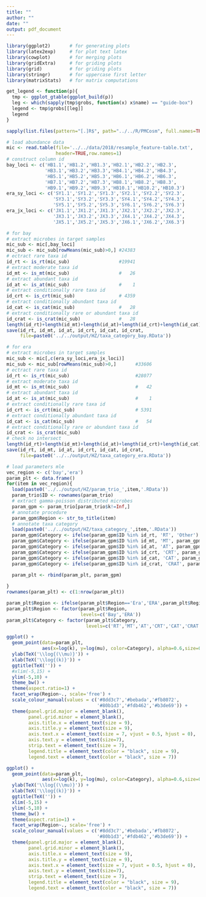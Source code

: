 ```yaml
---
title: ""
author: ""
date: ""
output: pdf_document
---
```


```r
library(ggplot2)       # for generating plots
library(latex2exp)     # for plot text latex
library(cowplot)       # for merging plots
library(gridExtra)     # for griding plots
library(grid)          # for griding plots
library(stringr)       # for uppercase first letter
library(matrixStats)   # for matrix computations

get_legend <- function(p){
  tmp <- ggplot_gtable(ggplot_build(p))
  leg <- which(sapply(tmp$grobs, function(x) x$name) == "guide-box")
  legend <- tmp$grobs[[leg]]
  legend
}
```

```r
sapply(list.files(pattern="[.]R$", path="../../R/PMCosm", full.names=TRUE), source)

# load abundance data
mic <- read.table(file='../../data/2018/resample_feature-table.txt',
                  header=TRUE,row.names=1)
# construct column id
bay_loci <- c('HB1.1','HB1.2','HB1.3','HB2.1','HB2.2','HB2.3',
              'HB3.1','HB3.2','HB3.3','HB4.1','HB4.2','HB4.3',
              'HB5.1','HB5.2','HB5.3','HB6.1','HB6.2','HB6.3',
              'HB7.1','HB7.2','HB7.3','HB8.1','HB8.2','HB8.3',
              'HB9.1','HB9.2','HB9.3','HB10.1','HB10.2','HB10.3')
era_sy_loci <- c('SY1.1','SY1.2','SY1.3','SY2.1','SY2.2','SY2.3',
                 'SY3.1','SY3.2','SY3.3','SY4.1','SY4.2','SY4.3',
                 'SY5.1','SY5.2','SY5.3','SY6.1','SY6.2','SY6.3')
era_jx_loci <- c('JX1.1','JX1.2','JX1.3','JX2.1','JX2.2','JX2.3',
                 'JX3.1','JX3.2','JX3.3','JX4.1','JX4.2','JX4.3',
                 'JX5.1','JX5.2','JX5.3','JX6.1','JX6.2','JX6.3')

# for bay
# extract microbes in target samples
mic_sub <- mic[,bay_loci]
mic_sub <- mic_sub[rowMeans(mic_sub)>0,] #24383
# ectract rare taxa id
id_rt <- is_rt(mic_sub)                  #19941
# extract moderate taxa id
id_mt <- is_mt(mic_sub)                  #   26
# extract abundant taxa id
id_at <- is_at(mic_sub)                  #    1
# extract conditionally rare taxa id
id_crt <- is_crt(mic_sub)                # 4359
# extract conditionally abundant taxa id
id_cat <- is_cat(mic_sub)                #   28
# extract conditionally rare or abundant taxa id
id_crat <- is_crat(mic_sub)              #   28
length(id_rt)+length(id_mt)+length(id_at)+length(id_crt)+length(id_cat)+length(id_crat)
save(id_rt, id_mt, id_at, id_crt, id_cat, id_crat,
     file=paste0('../../output/HZ/taxa_category_bay.RData'))

# for era
# extract microbes in target samples
mic_sub <- mic[,c(era_sy_loci,era_jx_loci)]
mic_sub <- mic_sub[rowMeans(mic_sub)>0,]       #33606
# ectract rare taxa id
id_rt <- is_rt(mic_sub)                        #28077
# extract moderate taxa id
id_mt <- is_mt(mic_sub)                        #   42
# extract abundant taxa id
id_at <- is_at(mic_sub)                        #    1
# extract conditionally rare taxa id
id_crt <- is_crt(mic_sub)                      # 5391
# extract conditionally abundant taxa id
id_cat <- is_cat(mic_sub)                      #   54
# extract conditionally rare or abundant taxa id
id_crat <- is_crat(mic_sub)
# check no intersect
length(id_rt)+length(id_mt)+length(id_at)+length(id_crt)+length(id_cat)+length(id_crat)
save(id_rt, id_mt, id_at, id_crt, id_cat, id_crat,
     file=paste0('../../output/HZ/taxa_category_era.RData'))
```

```r
# load parameters mle
vec_region <- c('bay','era')
param_plt <- data.frame()
for(item in vec_region){
  load(paste0('../../output/HZ/param_trio_',item,'.RData'))
  param_trio$ID <- rownames(param_trio)
  # extract gamma-poisson distributed microbes
  param_gpm <- param_trio[param_trio$k!=Inf,]
  # annotate procedure
  param_gpm$Region <- str_to_title(item)
  # annotate taxa category
  load(paste0('../../output/HZ/taxa_category_',item,'.RData'))
  param_gpm$Category <- ifelse(param_gpm$ID %in% id_rt, 'RT', 'Other')
  param_gpm$Category <- ifelse(param_gpm$ID %in% id_mt, 'MT', param_gpm$Category)
  param_gpm$Category <- ifelse(param_gpm$ID %in% id_at, 'AT', param_gpm$Category)
  param_gpm$Category <- ifelse(param_gpm$ID %in% id_crt, 'CRT', param_gpm$Category)
  param_gpm$Category <- ifelse(param_gpm$ID %in% id_cat, 'CAT', param_gpm$Category)
  param_gpm$Category <- ifelse(param_gpm$ID %in% id_crat, 'CRAT', param_gpm$Category)
  
  param_plt <- rbind(param_plt, param_gpm)

}
rownames(param_plt) <- c(1:nrow(param_plt))

param_plt$Region <- ifelse(param_plt$Region=='Era','ERA',param_plt$Region)
param_plt$Region <- factor(param_plt$Region,
                           levels=c('Bay','ERA'))
param_plt$Category <- factor(param_plt$Category,
                             levels=c('RT','MT','AT','CRT','CAT','CRAT'))

ggplot() +
  geom_point(data=param_plt, 
             aes(x=log(k), y=log(mu), color=Category), alpha=0.6,size=0.6) +
  ylab(TeX('\\log{(\\mu)}')) +
  xlab(TeX('\\log{(k)}')) +
  ggtitle(TeX('')) +
  #xlim(-5,15) +
  ylim(-5,10) +
  theme_bw() +
  theme(aspect.ratio=1) +
  facet_wrap(Region~., scale='free') +
  scale_colour_manual(values = c('#8dd3c7','#bebada','#fb8072',
                                 '#80b1d3','#fdb462','#b3de69')) +
  theme(panel.grid.major = element_blank(),
        panel.grid.minor = element_blank(),
        axis.title.x = element_text(size = 9),
        axis.title.y = element_text(size = 9),
        axis.text.x = element_text(size = 7, vjust = 0.5, hjust = 0),
        axis.text.y = element_text(size=7),
        strip.text = element_text(size = 7),
        legend.title = element_text(color = "black", size = 9),
        legend.text = element_text(color = "black", size = 7))

ggplot() +
  geom_point(data=param_plt, 
             aes(x=log(k), y=log(mu), color=Category), alpha=0.6,size=0.6) +
  ylab(TeX('\\log{(\\mu)}')) +
  xlab(TeX('\\log{(k)}')) +
  ggtitle(TeX('')) +
  xlim(-5,15) +
  ylim(-5,10) +
  theme_bw() +
  theme(aspect.ratio=1) +
  facet_wrap(Region~., scale='free') +
  scale_colour_manual(values = c('#8dd3c7','#bebada','#fb8072',
                                 '#80b1d3','#fdb462','#b3de69')) +
  theme(panel.grid.major = element_blank(),
        panel.grid.minor = element_blank(),
        axis.title.x = element_text(size = 9),
        axis.title.y = element_text(size = 9),
        axis.text.x = element_text(size = 7, vjust = 0.5, hjust = 0),
        axis.text.y = element_text(size=7),
        strip.text = element_text(size = 7),
        legend.title = element_text(color = "black", size = 9),
        legend.text = element_text(color = "black", size = 7))


```








